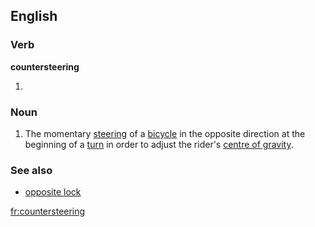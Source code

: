==English==

===Verb===
'''countersteering'''

# {{present participle of|[[countersteer]]}}

===Noun===
{{wikipedia}}
{{en-noun|-}}

# The momentary [[steering]] of a [[bicycle]] in the opposite direction at the beginning of a [[turn]] in order to adjust the rider's [[centre of gravity]].

===See also===
*[[opposite lock]]

[[fr:countersteering]]
